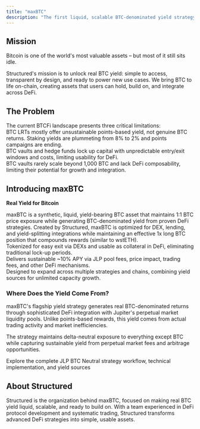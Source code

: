 ```yaml
---
title: "maxBTC"
description: "The first liquid, scalable BTC-denominated yield strategy"
---
```


## Mission

Bitcoin is one of the world's most valuable assets – but most of it still sits idle.

Structured's mission is to unlock real BTC yield: simple to access, transparent by design, and ready to power new use cases. We bring BTC to life on-chain, creating assets that users can hold, build on, and integrate across DeFi.

## The Problem

<div className="text-sm">
The current BTCFi landscape presents three critical limitations:
</div>

<CardGroup cols={3}>
  <Card title="No Real Yield" icon="ticket" iconType="duotone">
    <div className="text-sm">BTC LRTs mostly offer unsustainable points-based yield, not genuine BTC returns. Staking yields are plummeting from 8% to 2% and points campaigns are ending.</div>
  </Card>
  
  <Card title="Illiquidity" icon="lock" iconType="duotone">
    <div className="text-sm">BTC vaults and hedge funds lock up capital with unpredictable entry/exit windows and costs, limiting usability for DeFi.</div>
  </Card>
  
  <Card title="Not Scalable" icon="chart-network" iconType="duotone">
    <div className="text-sm">BTC vaults rarely scale beyond 1,000 BTC and lack DeFi composability, limiting their potential for growth and integration.</div>
  </Card>
</CardGroup>

## Introducing maxBTC

**Real Yield for Bitcoin**

<div className="text-sm">
maxBTC is a synthetic, liquid, yield-bearing BTC asset that maintains 1:1 BTC price exposure while generating BTC-denominated yield from proven DeFi strategies. Created by Structured, maxBTC is optimized for DEX, lending, and yield-splitting integrations while maintaining an effective 1x long BTC position that compounds rewards (similar to wstETH).
</div>

<CardGroup cols={3}>
  <Card title="Liquid" icon="droplet" iconType="duotone">
    <div className="text-sm">Tokenized for easy exit via DEXs and usable as collateral in DeFi, eliminating traditional lock-up periods.</div>
  </Card>
  
  <Card title="Real BTC Yield" icon="bitcoin" iconType="duotone">
    <div className="text-sm">Delivers sustainable ~10% APY via JLP pool fees, price impact, trading fees, and other DeFi mechanisms.</div>
  </Card>
  
  <Card title="Infinitely Scalable" icon="chart-line-up" iconType="duotone">
    <div className="text-sm">Designed to expand across multiple strategies and chains, combining yield sources for unlimited capacity growth.</div>
  </Card>
</CardGroup>

### Where Does the Yield Come From?

maxBTC's flagship yield strategy generates real BTC-denominated returns through sophisticated DeFi integration with Jupiter's perpetual market liquidity pools. Unlike points-based rewards, this yield comes from actual trading activity and market inefficiencies.

The strategy maintains delta-neutral exposure to everything except BTC while capturing sustainable yield from perpetual market fees and arbitrage opportunities.

<Card title="Learn About the Strategy" icon="chart-line" href="/strategy/overview">
  Explore the complete JLP BTC Neutral strategy workflow, technical implementation, and yield sources
</Card>

## About Structured

<div className="text-sm">
Structured is the organization behind maxBTC, focused on making real BTC yield liquid, scalable, and ready to build on. With a team experienced in DeFi protocol development and systematic trading, Structured transforms advanced DeFi strategies into simple, usable assets.
</div>

